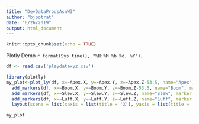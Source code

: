 ---
title: "DevDataProdsAsnW3"
author: "bjpotrat"
date: "6/26/2019"
output: html_document
---

```{r setup, include=FALSE}
knitr::opts_chunk$set(echo = TRUE)
```

Plotly Demo `r format(Sys.time(), "%H:%M %b %d, %Y")`.

```{r loaddata, echo=FALSE}
df <- read.csv('playdataxyz.csv')
```

```{r plotly, echo=FALSE, message=FALSE}
library(plotly)
my_plot<-plot_ly(df, x=~Apex.X, y=~Apex.Y, z=~Apex.Z-53.5, name="Apex", marker = list(size = 2, color = 'blue')) %>% add_markers() %>%
  add_markers(df, x=~Boom.X, y=~Boom.Y, z=~Boom.Z-53.5, name="Boom", marker = list(size = 2, color = 'red')) %>%
  add_markers(df, x=~Slew.X, y=~Slew.Y, z=~Slew.Z, name="Slew", marker = list(size = 2, color = 'black')) %>%
  add_markers(df, x=~Luff.X, y=~Luff.Y, z=~Luff.Z, name="Luff", marker = list(size = 2, color = 'green')) %>%
  layout(scene = list(xaxis = list(title = 'X'), yaxis = list(title = 'Y'), zaxis = list(title = 'Z')))

my_plot
```